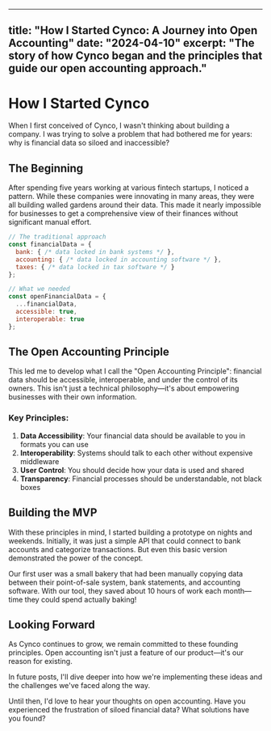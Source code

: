 
---
title: "How I Started Cynco: A Journey into Open Accounting"
date: "2024-04-10"
excerpt: "The story of how Cynco began and the principles that guide our open accounting approach."
---

# How I Started Cynco

When I first conceived of Cynco, I wasn't thinking about building a company. I was trying to solve a problem that had bothered me for years: why is financial data so siloed and inaccessible?

## The Beginning

After spending five years working at various fintech startups, I noticed a pattern. While these companies were innovating in many areas, they were all building walled gardens around their data. This made it nearly impossible for businesses to get a comprehensive view of their finances without significant manual effort.

```js
// The traditional approach
const financialData = {
  bank: { /* data locked in bank systems */ },
  accounting: { /* data locked in accounting software */ },
  taxes: { /* data locked in tax software */ }
};

// What we needed
const openFinancialData = {
  ...financialData,
  accessible: true,
  interoperable: true
};
```

## The Open Accounting Principle

This led me to develop what I call the "Open Accounting Principle": financial data should be accessible, interoperable, and under the control of its owners. This isn't just a technical philosophy—it's about empowering businesses with their own information.

### Key Principles:

1. **Data Accessibility**: Your financial data should be available to you in formats you can use
2. **Interoperability**: Systems should talk to each other without expensive middleware
3. **User Control**: You should decide how your data is used and shared
4. **Transparency**: Financial processes should be understandable, not black boxes

## Building the MVP

With these principles in mind, I started building a prototype on nights and weekends. Initially, it was just a simple API that could connect to bank accounts and categorize transactions. But even this basic version demonstrated the power of the concept.

Our first user was a small bakery that had been manually copying data between their point-of-sale system, bank statements, and accounting software. With our tool, they saved about 10 hours of work each month—time they could spend actually baking!

## Looking Forward

As Cynco continues to grow, we remain committed to these founding principles. Open accounting isn't just a feature of our product—it's our reason for existing.

In future posts, I'll dive deeper into how we're implementing these ideas and the challenges we've faced along the way.

Until then, I'd love to hear your thoughts on open accounting. Have you experienced the frustration of siloed financial data? What solutions have you found?
